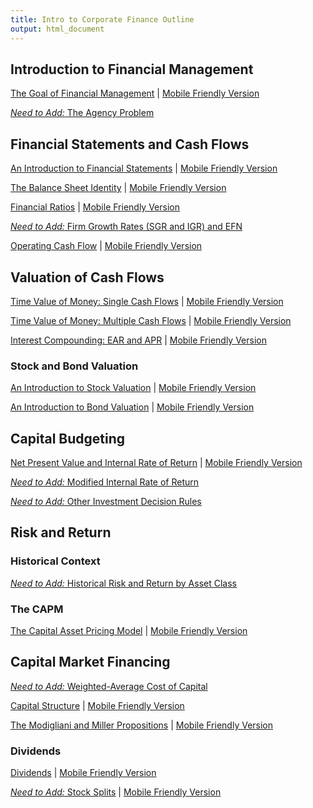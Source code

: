 ```yaml
---
title: Intro to Corporate Finance Outline
output: html_document
---
```


## Introduction to Financial Management

[The Goal of Financial Management](https://micfm.shinyapps.io/goal_fin_mgmt/) | [Mobile Friendly Version](https://micfm.shinyapps.io/goal_fin_mgmt_mobile/)

[*Need to Add:*  The Agency Problem]()

## Financial Statements and Cash Flows

[An Introduction to Financial Statements](https://micfm.shinyapps.io/basic_financial_statements) | [Mobile Friendly Version](https://micfm.shinyapps.io/basic_financial_statements_mobile)

[The Balance Sheet Identity](https://micfm.shinyapps.io/balance_sheet_identity/) | [Mobile Friendly Version](https://micfm.shinyapps.io/balance_sheet_identity_mobile/)

[Financial Ratios](https://micfm.shinyapps.io/Financial_Ratios) | [Mobile Friendly Version](https://micfm.shinyapps.io/Financial_Ratios_mobile)

[*Need to Add:*  Firm Growth Rates (SGR and IGR) and EFN]()

[Operating Cash Flow](https://micfm.shinyapps.io/OCFs) | [Mobile Friendly Version](https://micfm.shinyapps.io/OCFs_mobile)

## Valuation of Cash Flows

[Time Value of Money: Single Cash Flows](https://micfm.shinyapps.io/TVM_Single_CFs) | [Mobile Friendly Version](https://micfm.shinyapps.io/TVM_Single_CFs_mobile)

[Time Value of Money: Multiple Cash Flows](https://micfm.shinyapps.io/TVM_Multiple_CFs/) | [Mobile Friendly Version](https://micfm.shinyapps.io/TVM_Multiple_CFs_mobile)

[Interest Compounding: EAR and APR](https://micfm.shinyapps.io/compounding) | [Mobile Friendly Version](https://micfm.shinyapps.io/compounding_mobile/)

### Stock and Bond Valuation

[An Introduction to Stock Valuation](https://micfm.shinyapps.io/intro_stock_valuation/) | [Mobile Friendly Version](https://micfm.shinyapps.io/intro_stock_valuation_mobile)

[An Introduction to Bond Valuation](https://micfm.shinyapps.io/intro_bond_valuation) | [Mobile Friendly Version](https://micfm.shinyapps.io/intro_bond_valuation_mobile/)

## Capital Budgeting

[Net Present Value and Internal Rate of Return](https://micfm.shinyapps.io/NPV_and_IRR/) | [Mobile Friendly Version](https://micfm.shinyapps.io/NPV_and_IRR_mobile)

[*Need to Add:*  Modified Internal Rate of Return]() 

[*Need to Add:*  Other Investment Decision Rules]() 

## Risk and Return

### Historical Context

[*Need to Add:*  Historical Risk and Return by Asset Class]()

### The CAPM

[The Capital Asset Pricing Model](https://micfm.shinyapps.io/The_CAPM) | [Mobile Friendly Version](https://micfm.shinyapps.io/The_CAPM_mobile)

## Capital Market Financing

[*Need to Add:*  Weighted-Average Cost of Capital]()

[Capital Structure](https://micfm.shinyapps.io/capital_structure/) | [Mobile Friendly Version](https://micfm.shinyapps.io/capital_structure_mobile/)

[The Modigliani and Miller Propositions](https://micfm.shinyapps.io/MM_propositions/) | [Mobile Friendly Version](https://micfm.shinyapps.io/MM_propositions_mobile/)

### Dividends

[Dividends](https://micfm.shinyapps.io/dividends/) | [Mobile Friendly Version](https://micfm.shinyapps.io/dividends_mobile/)

[*Need to Add:*  Stock Splits]() | [Mobile Friendly Version]()
